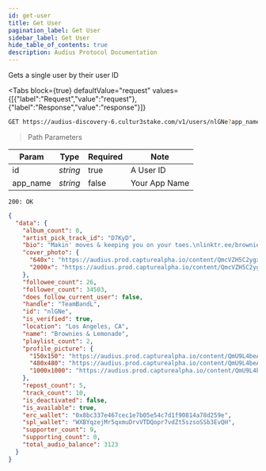 ```yaml
---
id: get-user
title: Get User
pagination_label: Get User
sidebar_label: Get User
hide_table_of_contents: true
description: Audius Protocol Documentation
---
```



Gets a single user by their user ID

<Tabs
  block={true}
  defaultValue="request"
  values={[{"label":"Request","value":"request"},{"label":"Response","value":"response"}]}
>
<TabItem value="request">

```bash
GET https://audius-discovery-6.cultur3stake.com/v1/users/nlGNe?app_name=EXAMPLEAPP HTTP/1.1
```

> Path Parameters

| Param    | Type     | Required | Note          |
| -------- | -------- | -------- | ------------- |
| id       | _string_ | true     | A User ID     |
| app_name | _string_ | false    | Your App Name |

</TabItem>
<TabItem value="response">

`200: OK`

```json
{
  "data": {
    "album_count": 0,
    "artist_pick_track_id": "D7KyD",
    "bio": "Makin' moves & keeping you on your toes.\nlinktr.ee/browniesandlemonade",
    "cover_photo": {
      "640x": "https://audius.prod.capturealpha.io/content/QmcVZH5C2ygxoVS4ihPBJrkFrS1Ua6YJB5srNtXafPzihZ/640x.jpg",
      "2000x": "https://audius.prod.capturealpha.io/content/QmcVZH5C2ygxoVS4ihPBJrkFrS1Ua6YJB5srNtXafPzihZ/2000x.jpg"
    },
    "followee_count": 26,
    "follower_count": 34503,
    "does_follow_current_user": false,
    "handle": "TeamBandL",
    "id": "nlGNe",
    "is_verified": true,
    "location": "Los Angeles, CA",
    "name": "Brownies & Lemonade",
    "playlist_count": 2,
    "profile_picture": {
      "150x150": "https://audius.prod.capturealpha.io/content/QmU9L4beAM96MpiNqqVTZdiDiCRTeBku1AJCh3NXrE5PxV/150x150.jpg",
      "480x480": "https://audius.prod.capturealpha.io/content/QmU9L4beAM96MpiNqqVTZdiDiCRTeBku1AJCh3NXrE5PxV/480x480.jpg",
      "1000x1000": "https://audius.prod.capturealpha.io/content/QmU9L4beAM96MpiNqqVTZdiDiCRTeBku1AJCh3NXrE5PxV/1000x1000.jpg"
    },
    "repost_count": 5,
    "track_count": 10,
    "is_deactivated": false,
    "is_available": true,
    "erc_wallet": "0x8bc337e467cec1e7b05e54c7d1f90814a78d259e",
    "spl_wallet": "WXBYqzejMr5qxmuDrvVTDQopr7vdZt5szsoSSb3EvQH",
    "supporter_count": 9,
    "supporting_count": 0,
    "total_audio_balance": 3123
  }
}
```

</TabItem>
</Tabs>
